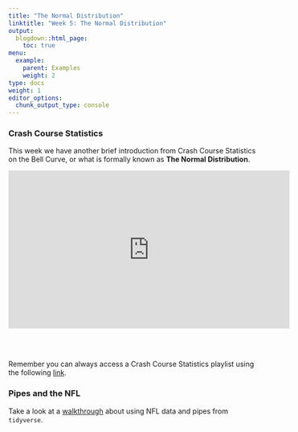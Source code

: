 ```yaml
---
title: "The Normal Distribution"
linktitle: "Week 5: The Normal Distribution"
output:
  blogdown::html_page:
    toc: true
menu:
  example:
    parent: Examples
    weight: 2
type: docs
weight: 1
editor_options: 
  chunk_output_type: console
---
```


### Crash Course Statistics
This week we have another brief introduction from Crash Course Statistics on the Bell Curve, or what is formally known as **The Normal Distribution**.

<p align="center">
<iframe width="560" height="315" src="https://www.youtube.com/embed/rBjft49MAO8" frameborder="0" allow="accelerometer; autoplay; encrypted-media; gyroscope; picture-in-picture" allowfullscreen></iframe>
</p>
<br>
<br>

Remember you can always access a Crash Course Statistics playlist using the following  [link](https://www.youtube.com/playlist?list=PL8dPuuaLjXtNM_Y-bUAhblSAdWRnmBUcr){target="_blank"}.


### Pipes and the NFL

Take a look at a [walkthrough](/walkthroughs/nfl/nflpipes/) about using NFL data and pipes from `tidyverse`.

